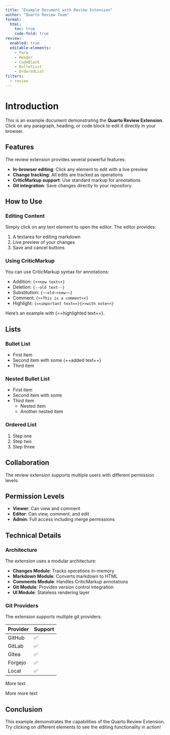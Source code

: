 ```yaml
---
title: "Example Document with Review Extension"
author: "Quarto Review Team"
format:
  html:
    toc: true
    code-fold: true
review:
  enabled: true
  editable-elements:
    - Para
    - Header
    - CodeBlock
    - BulletList
    - OrderedList
filters:
  - review
---
```


# Introduction {#sec-intro}

This is an example document demonstrating the **Quarto Review Extension**. Click on any paragraph, heading, or code block to edit it directly in your browser.

## Features

The review extension provides several powerful features:

- **In-browser editing**: Click any element to edit with a live preview
- **Change tracking**: All edits are tracked as operations
- **CriticMarkup support**: Use standard markup for annotations
- **Git integration**: Save changes directly to your repository

## How to Use

### Editing Content

Simply click on any text element to open the editor. The editor provides:

1. A textarea for editing markdown
2. Live preview of your changes
3. Save and cancel buttons

### Using CriticMarkup

You can use CriticMarkup syntax for annotations:

- Addition: `{++new text++}`
- Deletion: `{--old text--}`
- Substitution: `{~~old~>new~~}`
- Comment: `{>>This is a comment<<}`
- Highlight: `{==important text==}{>>with note<<}`

Here's an example with {==highlighted text==}.

## Lists

### Bullet List

- First item
- Second item with some {++added text++}
- Third item

### Nested Bullet List

- First item
- Second item with some
- Third item
  - Nested item
  - Another nested item


### Ordered List

1. Step one
2. Step two
3. Step three

## Collaboration

The review extension supports multiple users with different permission levels:

::: {.callout-note}
## Permission Levels

- **Viewer**: Can view and comment
- **Editor**: Can view, comment, and edit
- **Admin**: Full access including merge permissions
:::

## Technical Details

### Architecture

The extension uses a modular architecture:

- **Changes Module**: Tracks operations in-memory
- **Markdown Module**: Converts markdown to HTML
- **Comments Module**: Handles CriticMarkup annotations
- **Git Module**: Provides version control integration
- **UI Module**: Stateless rendering layer

### Git Providers

The extension supports multiple git providers:

| Provider | Support |
|----------|---------|
| GitHub   | ✅ |
| GitLab   | ✅ |
| Gitea    | ✅ |
| Forgejo  | ✅ |
| Local    | ✅ |

More text

More more text

## Conclusion

This example demonstrates the capabilities of the Quarto Review Extension. Try clicking on different elements to see the editing functionality in action!
